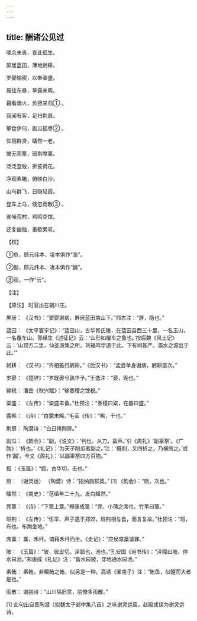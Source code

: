 ```yaml
---
---
---
```

title: 酬诸公见过
---




嗟余未丧，哀此孤生。

屏居蓝田，薄地躬耕。

岁晏输税，以奉粢盛。

晨往东皋，草露未晞。

暮看烟火，负担来归① 。

我闻有客，足扫荆扉。

箪食伊何，副瓜㧓枣② 。

仰厕群贤，皤然一老。

愧无莞簟，班荆席藁。

泛泛登陂，折彼荷花。

净观素鲔，俯映白沙。

山鸟群飞，日隐轻霞。

登车上马，倏忽雨散③ 。

雀噪荒村，鸡鸣空馆。

还复幽独，重欷累叹。

【校】

①负，顾元纬本、凌本俱作“渔”。

②副，顾元纬本、凌本俱作“疈”。

③雨，一作“云”。

【注】

【原注】 时官出在辋川庄。

屏居： 《汉书》：“窦婴谢病，屏居蓝田南山下。”师古注：“屏，隐也。”

蓝田： 《太平寰宇记》：“蓝田山，古华胥氏陵，在蓝田县西三十里，一名玉山，一名覆车山。郭缘生《述征记》云：‘山形如覆车之象也。’按后魏《风土记》云：‘山顶方二里，仙圣游集之所。刘福鸣学道于此。下有祠甚严。灞水之源出于此。’”

躬耕： 《汉书》：“齐相雅行躬耕。”《后汉书》：“孟尝单身谢病，躬耕垄次。”

岁晏： 《楚辞》：“岁既晏兮孰华予。”王逸注：“晏，晚也。”

输税： 潘岳《秋兴赋》：“输黍稷之馀税。”

粢盛： 《左传》：“粢盛丰备。”杜预注：“黍稷曰粢，在器曰盛。”

露晞： 《诗》：“白露未晞。”毛苌《传》：“晞，干也。”

荆扉： 陶潜诗：“白日掩荆扉。”

副瓜： 《韵会》：“副，《说文》：‘判也。从刀，畐声。’引《周礼》‘副辜祭’。《广韵》：‘析也。’《礼记》：‘为天子削瓜者副之。’注：‘既削，又四析之，乃横断之。’或作‘疈’。今文《周礼》：‘以疈辜祭四方百物。’”

㧓 ：《玉篇》：“㧓，古华切，击也。”

厕： （谢灵运） 〔陶潜〕诗：“招纳厕群英。” [1] 《韵会》：“厕，次也。”

皤然： 《南史》：“范缜年二十九，发白皤然。”

莞簟： 《诗》：“下莞上簟。”郑康成笺：“莞，小蒲之席也。竹苇曰簟。”

班荆： 《左传》：“伍举、声子遇于郑郊，班荆相与食，而言复故。”杜预注：“班，布也。布荆坐地。”

席藁： 藁，禾秆。谓藉禾秆而坐。《史记》：“应侯席藁请罪。”

陂： 《玉篇》：“陂，彼皮切。泽鄣也，池也。”孔安国《尚书传》：“泽障曰陂，停水曰池。”郑康成《礼记》注：“畜水曰陂，穿地通水曰池。”

素鲔： 素鲔，非鳣鲔之鲔，似另是一种。高诱《淮南子》注：“鲔鱼，似鲤而大者是也。”

雨散： 谢朓诗：“山川隔旧赏，朋僚多雨散。”

[1] 此句出自晋陶潜《拟魏太子邺中集八首》之咏谢灵运篇，赵殿成误为谢灵运诗。